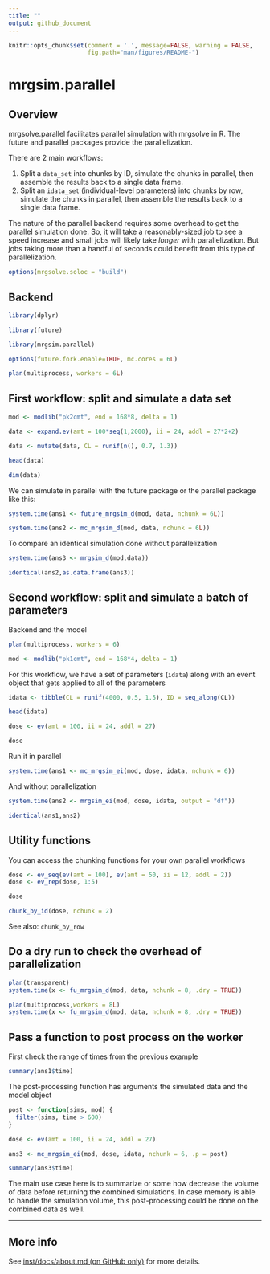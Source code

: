```yaml
---
title: ""
output: github_document
---
```


```r
knitr::opts_chunk$set(comment = '.', message=FALSE, warning = FALSE, 
                      fig.path="man/figures/README-")
```

# mrgsim.parallel
<!-- badges: start -->
<!-- badges: end -->

## Overview
mrgsolve.parallel facilitates parallel simulation with 
mrgsolve in R.  The future and parallel packages provide the parallelization.  

There are 2 main workflows:

1. Split a `data_set` into chunks by ID, simulate the chunks in parallel, then 
   assemble the results back to a single data frame.
1. Split an `idata_set` (individual-level parameters) into chunks by row, 
   simulate the chunks in parallel, then assemble the results back to a single
   data frame.

The nature of the parallel backend requires some overhead to get the 
parallel simulation done.  So, it will take a reasonably-sized job to see 
a speed increase and small jobs will likely take *longer* with parallelization.
But jobs taking more than a handful of seconds could benefit from this type 
of parallelization.


```r
options(mrgsolve.soloc = "build")
```

## Backend 

```r
library(dplyr)

library(future)

library(mrgsim.parallel)

options(future.fork.enable=TRUE, mc.cores = 6L)

plan(multiprocess, workers = 6L)

```
## First workflow: split and simulate a data set

```r
mod <- modlib("pk2cmt", end = 168*8, delta = 1)

data <- expand.ev(amt = 100*seq(1,2000), ii = 24, addl = 27*2+2) 

data <- mutate(data, CL = runif(n(), 0.7, 1.3))

head(data)

dim(data)
```

We can simulate in parallel with the future package or the parallel package like this:
```r
system.time(ans1 <- future_mrgsim_d(mod, data, nchunk = 6L))

system.time(ans2 <- mc_mrgsim_d(mod, data, nchunk = 6L))
```

To compare an identical simulation done without parallelization
```r
system.time(ans3 <- mrgsim_d(mod,data))
```

```r
identical(ans2,as.data.frame(ans3))
```


## Second workflow: split and simulate a batch of parameters

Backend and the model
```r
plan(multiprocess, workers = 6)

mod <- modlib("pk1cmt", end = 168*4, delta = 1)
```

For this workflow, we have a set of parameters (`idata`) along with an 
event object that gets applied to all of the parameters
```r
idata <- tibble(CL = runif(4000, 0.5, 1.5), ID = seq_along(CL))

head(idata)
```

```r
dose <- ev(amt = 100, ii = 24, addl = 27)

dose
```

Run it in parallel
```r
system.time(ans1 <- mc_mrgsim_ei(mod, dose, idata, nchunk = 6))
```

And without parallelization

```r
system.time(ans2 <- mrgsim_ei(mod, dose, idata, output = "df"))

identical(ans1,ans2)
```

## Utility functions 

You can access the chunking functions for your own parallel workflows

```r
dose <- ev_seq(ev(amt = 100), ev(amt = 50, ii = 12, addl = 2))
dose <- ev_rep(dose, 1:5)

dose

chunk_by_id(dose, nchunk = 2)
```

See also: `chunk_by_row`

## Do a dry run to check the overhead of parallelization

```r
plan(transparent)
system.time(x <- fu_mrgsim_d(mod, data, nchunk = 8, .dry = TRUE))

plan(multiprocess,workers = 8L)
system.time(x <- fu_mrgsim_d(mod, data, nchunk = 8, .dry = TRUE))

```

## Pass a function to post process on the worker

First check the range of times from the previous example

```r
summary(ans1$time)
```

The post-processing function has arguments the simulated data and the 
model object
```r
post <- function(sims, mod) {
  filter(sims, time > 600)  
}

dose <- ev(amt = 100, ii = 24, addl = 27)

ans3 <- mc_mrgsim_ei(mod, dose, idata, nchunk = 6, .p = post)
```

```r
summary(ans3$time)

```

The main use case here is to summarize or some how decrease the volume of data
before returning the combined simulations.  In case memory is able to handle
the simulation volume, this post-processing could be done on the combined
data as well.


<hr>

## More info

See [inst/docs/about.md (on GitHub only)](inst/docs/about.md) for more details.
